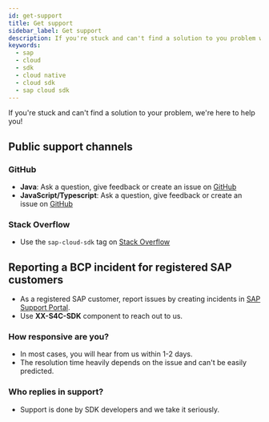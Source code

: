 ```yaml
---
id: get-support
title: Get support
sidebar_label: Get support
description: If you're stuck and can't find a solution to you problem with SAP Cloud SDK we're here to help you!
keywords:
  - sap
  - cloud
  - sdk
  - cloud native
  - cloud sdk
  - sap cloud sdk
---
```


If you're stuck and can't find a solution to your problem, we're here to help you!

## Public support channels

### GitHub

- **Java**: Ask a question, give feedback or create an issue on [GitHub](https://github.com/SAP/cloud-sdk/issues/new/choose)
- **JavaScript/Typescript**: Ask a question, give feedback or create an issue on [GitHub](https://github.com/SAP/cloud-sdk-js/issues/new/choose)

### Stack Overflow

- Use the `sap-cloud-sdk` tag on [Stack Overflow](https://stackoverflow.com/questions/tagged/sap-cloud-sdk)

## Reporting a BCP incident for registered SAP customers

- As a registered SAP customer, report issues by creating incidents in [SAP Support Portal](http://help.sap.com/disclaimer?site=https://support.sap.com/home.html).
- Use **XX-S4C-SDK** component to reach out to us.

### How responsive are you?

- In most cases, you will hear from us within 1-2 days.
- The resolution time heavily depends on the issue and can't be easily predicted.

### Who replies in support?

- Support is done by SDK developers and we take it seriously.
